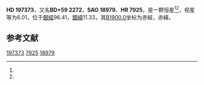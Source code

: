 {{Starbox begin
| name = HD 197373
}}
{{Starbox observe
| epoch = [[J2000.0|J2000.0]]
| constell = {{星座名待查}}<ref name=SIMBAD>{{cite web
 | url=http://simbad.u-strasbg.fr/simbad/sim-id?Ident=HR+7925
 | title =Pulsating variable Star
 | publisher=Centre de Données astronomiques de Strasbourg
 | work=SIMBAD
 | accessdate=2012-07-13}}</ref><ref name=DATA>{{cite web
 | url=http://vizier.u-strasbg.fr/viz-bin/VizieR-5?-out.add=.&-source=5050&-corr=PK=HR&-out.max=9999&HR=7925
 | title=VizieR Detailed Page
 | accessdate=2012-07-13
 | archive-date=2019-02-16
 | archive-url=https://web.archive.org/web/20190216095631/http://vizier.u-strasbg.fr/viz-bin/VizieR-5?-out.add=.&-source=5050&-corr=PK=HR&-out.max=9999&HR=7925
 | dead-url=no
 }}</ref>
| 星官 = 
| ra = {{RA|20|40|17.9}}<ref name=SIMBAD /><ref name=DATA />
| dec = {{DEC|+60|30|19}}<ref name=SIMBAD /><ref name=DATA />
| appmag_v = 6.01<ref name=SIMBAD /><ref name=DATA />
}}
{{Starbox character
| class = F6IV<ref name=SIMBAD /><ref name=DATA />
| b-v = 0.46<ref name=SIMBAD /><ref name=DATA />
| u-b = -0.06<ref name=SIMBAD /><ref name=DATA />
| r-i = <ref name=SIMBAD /><ref name=DATA />
| variable = 
}}
{{Starbox astrometry
| radial_v = -0.06
| prop_mo_ra = -13
| parallax = 0.021
| p_error = 
}}
{{Starbox catalog
| names =BD+59 2272，[[SAO星表|SAO]] 18979，[[HD星表|HD]] 197373，[[HR星表|HR]] 7925}}
{{Starbox reference |Simbad=HR+7925}}
{{Starbox end}}

'''HD 197373'''，又名'''BD+59 2272'''，'''SAO 18979'''、'''HR 7925'''，是一颗恒星<ref name=SIMBAD /><ref name=DATA />，视星等为6.01，位于[[銀道座標系|銀經]]96.41，[[銀道座標系|銀緯]]11.33，其[[B1900.0|B1900.0]]坐标为赤經{{RA|20|38|10.4}}，赤緯{{DEC|+60|11.33|37}}。

== 参考文献 ==
{{reflist}}

{{star-stub}}

[[Category:HD和HDE天體|197373]]
[[Category:HR天體|7925]]
[[Category:SAO天體|18979]]